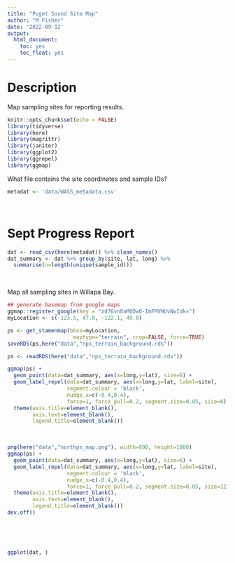 ```yaml
---
title: "Puget Sound Site Map"
author: "M Fisher"
date: '2022-09-12'
output: 
  html_document:
    toc: yes
    toc_float: yes
---
```


# Description

Map sampling sites for reporting results.

```r
knitr::opts_chunk$set(echo = FALSE)
library(tidyverse)
library(here)
library(magrittr)
library(janitor)
library(ggplot2)
library(ggrepel)
library(ggmap)
```

What file contains the site coordinates and sample IDs?
```r
metadat <- 'data/WASS_metadata.csv'
```
<br>

# Sept Progress Report

```r
dat <- read_csv(here(metadat)) %>% clean_names()
dat_summary <- dat %>% group_by(site, lat, long) %>%
  summarise(n=length(unique(sample_id)))
```
<br>

Map all sampling sites in Willapa Bay. 
```r
## generate basemap from google maps
ggmap::register_google(key = "zd76vn8aM0DwO-ImFMVHUvNwIdk=")
myLocation <- c(-123.5, 47.8, -122.1, 49.0)

ps <- get_stamenmap(bbox=myLocation,
                     maptype="terrain", crop=FALSE, force=TRUE)
saveRDS(ps,here("data","nps_terrain_background.rds"))
```
```r
ps <- readRDS(here("data","nps_terrain_background.rds"))

ggmap(ps) +
  geom_point(data=dat_summary, aes(x=long,y=lat), size=6) + 
  geom_label_repel(data=dat_summary, aes(x=long,y=lat, label=site),
                   segment.colour = 'black',
                   nudge_x=c(-0.4,0.4),
                   force=1, force_pull=0.2, segment.size=0.05, size=6) +
  theme(axis.title=element_blank(),
        axis.text=element_blank(),
        legend.title=element_blank())
```
<br>

```r
png(here("data","northps_map.png"), width=800, height=1000)
ggmap(ps) +
  geom_point(data=dat_summary, aes(x=long,y=lat), size=6) + 
  geom_label_repel(data=dat_summary, aes(x=long,y=lat, label=site),
                   segment.colour = 'black',
                   nudge_x=c(-0.4,0.4),
                   force=1, force_pull=0.2, segment.size=0.05, size=12) +
  theme(axis.title=element_blank(),
        axis.text=element_blank(),
        legend.title=element_blank())
dev.off()
```
<br>

<br>

```r
ggplot(dat, )
```









